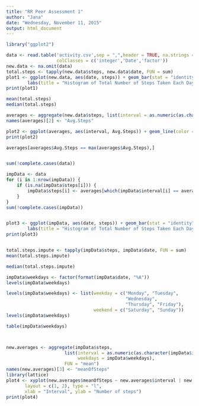 ```yaml
---
title: "RR Peer Assessment 1"
author: "Jana"
date: "Wednesday, November 11, 2015"
output: html_document
---
```



```r
library("ggplot2")

data <- read.table('activity.csv',sep = ",",header = TRUE, na.strings ="NA",
                   colClasses = c('integer','Date','factor'))
new.data <- na.omit(data)
total.steps <- tapply(new.data$steps, new.data$date, FUN = sum)
plot1 <- ggplot(new.data, aes(date, steps)) + geom_bar(stat = "identity",binwidth = .5) +
        labs(title = "Histogram of Total Number of Steps Taken Each Day",x = "Date", y = "Total Number of Steps")
print(plot1)

mean(total.steps)
median(total.steps)

averages <- aggregate(new.data$steps, list(interval = as.numeric(as.character(new.data$interval))), FUN = "mean")
names(averages)[2] <- "Avg.Steps"

plot2 <- ggplot(averages, aes(interval, Avg.Steps)) + geom_line(color = "green", size = 0.7) + labs(title = "Time Series Plot of the 5-minute Intervals", x = "5-minute intervals", y = "Average Number of Steps Taken")
print(plot2)

averages[averages$Avg.Steps == max(averages$Avg.Steps),]


sum(!complete.cases(data))

impData <- data 
for (i in 1:nrow(impData)) {
    if (is.na(impData$steps[i])) {
        impData$steps[i] <- averages[which(impData$interval[i] == averages$interval), ]$Avg.Steps
    }
}
sum(!complete.cases(impData))


plot3 <- ggplot(impData, aes(date, steps)) + geom_bar(stat = "identity",binwidth = .5) +
        labs(title = "Histogram of Total Number of Steps Taken Each Day (Imputed Data)",x = "Date", y = "Total Number of Steps")
print(plot3)


total.steps.impute <- tapply(impData$steps, impData$date, FUN = sum)
mean(total.steps.impute)

median(total.steps.impute)

impData$weekdays <- factor(format(impData$date, "%A"))
levels(impData$weekdays)

levels(impData$weekdays) <- list(weekday = c("Monday", "Tuesday",
                                             "Wednesday", 
                                             "Thursday", "Friday"),
                                 weekend = c("Saturday", "Sunday"))
levels(impData$weekdays)

table(impData$weekdays)



new.averages <- aggregate(impData$steps, 
                      list(interval = as.numeric(as.character(impData$interval)), 
                           weekdays = impData$weekdays),
                      FUN = "mean")
names(new.averages)[3] <- "meanOfSteps"
library(lattice)
plot4 <- xyplot(new.averages$meanOfSteps ~ new.averages$interval | new.averages$weekdays, 
       layout = c(1, 2), type = "l", 
       xlab = "Interval", ylab = "Number of steps")
print(plot4)


```


